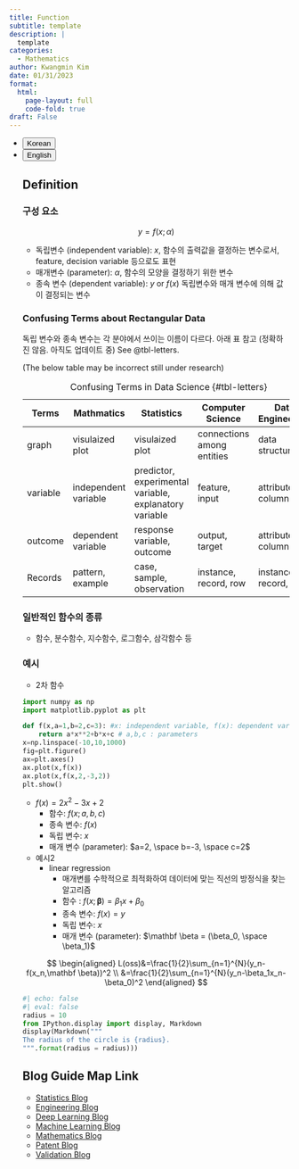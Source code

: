 ```yaml
---
title: Function
subtitle: template
description: |
  template
categories:
  - Mathematics
author: Kwangmin Kim
date: 01/31/2023
format: 
  html:
    page-layout: full
    code-fold: true
draft: False
---
```



<ul class="nav nav-pills" id="language-tab" role="tablist">
  <li class="nav-item" role="presentation">
    <button class="nav-link active" id="Korean-tab" data-bs-toggle="tab" data-bs-target="#Korean" type="button" role="tab" aria-controls="Korean" aria-selected="true">Korean</button>
  </li>
  <li class="nav-item" role="presentation">
    <button class="nav-link" id="English-tab" data-bs-toggle="tab" data-bs-target="#English" type="button" role="tab" aria-controls="knitr" aria-selected="false">English</button>
  </li>

<div class="tab-content" id="language-tabcontent">

<div class="tab-pane fade  show active" id="Korean" role="tabpanel" aria-labelledby="Korean-tab">

## Definition

### 구성 요소
$$
y=f(x;\alpha)
$$

* 독립변수 (independent variable): $x$, 함수의 출력값을 결정하는 변수로서, feature, decision variable 등으로도 표현
* 매개변수 (parameter): $\alpha$,  함수의 모양을 결정하기 위한 변수
* 종속 변수 (dependent variable): $y$ or $f(x)$ 독립변수와 매개 변수에 의해 값이 결정되는 변수

### Confusing Terms about Rectangular Data

독립 변수와 종속 변수는 각 분야에서 쓰이는 이름이 다르다. 아래 표 참고 (정확하진 않음. 아직도 업데이트 중) See @tbl-letters.

(The below table may be incorrect still under research)

|   Terms  | Mathmatics            | Statistics                                             | Computer Science           | Data Engineering |
|----------|-----------------------|--------------------------------------------------------|----------------------------|------------------|
| graph    | visulaized plot       | visulaized plot                                        | connections among entities | data structure   |
| variable | independent variable  | predictor, experimental variable, explanatory variable | feature, input             | attribute, column|
| outcome  | dependent variable    | response variable, outcome                             |  output, target            | attribute, column           |
| Records  | pattern, example      | case, sample, observation                              |  instance, record, row                  | instance, record, row      |

: Confusing Terms in Data Science {#tbl-letters}


### 일반적인 함수의 종류

* 함수, 분수함수, 지수함수, 로그함수, 삼각함수 등

### 예시

* 2차 함수

```python
import numpy as np
import matplotlib.pyplot as plt

def f(x,a=1,b=2,c=3): #x: independent variable, f(x): dependent variable
    return a*x**2+b*x+c # a,b,c : parameters
x=np.linspace(-10,10,1000)
fig=plt.figure()
ax=plt.axes()
ax.plot(x,f(x))
ax.plot(x,f(x,2,-3,2))
plt.show()

```

* $f(x)=2x^2-3x+2$
  * 함수: $f(x;a,b,c)$
  * 종속 변수: $f(x)$
  * 독립 변수: $x$
  * 매개 변수 (parameter): $a=2, \space b=-3, \space c=2$

* 예시2
  * linear regression 
    * 매개변를 수학적으로 최적화하여 데이터에 맞는 직선의 방정식을 찾는 알고리즘
    * 함수 : $f(x;\mathbf \beta)=\beta_1x+\beta_0$ 
    * 종속 변수: $f(x)=y$ 
    * 독립 변수: $x$
    * 매개 변수 (parameter): $\mathbf \beta = (\beta_0, \space \beta_1)$

$$
\begin{aligned}
L(oss)&=\frac{1}{2}\sum_{n=1}^{N}(y_n-f(x_n,\mathbf \beta))^2 \\
&=\frac{1}{2}\sum_{n=1}^{N}(y_n-\beta_1x_n-\beta_0)^2 
\end{aligned}
$$


</div>

<div class="tab-pane fade" id="English" role="tabpanel" aria-labelledby="English-tab">


</div>

```python
#| echo: false
#| eval: false 
radius = 10
from IPython.display import display, Markdown
display(Markdown("""
The radius of the circle is {radius}.
""".format(radius = radius)))
```


## Blog Guide Map Link

* [Statistics Blog](../guide_map/index.qmd)
* [Engineering Blog](../../Engineering/guide_map/index.qmd)
* [Deep Learning Blog](../../DL/guide_map/index.qmd)
* [Machine Learning Blog](../../ML/guide_map/index.qmd)
* [Mathematics Blog](../../Mathmatics/guide_map/index.qmd)
* [Patent Blog](../../Patent/guide_map/index.qmd)
* [Validation Blog](../../Validation/guide_map/index.qmd)